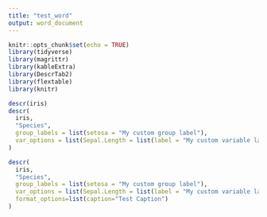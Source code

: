 ```yaml
---
title: "test_word"
output: word_document
---
```



```r
knitr::opts_chunk$set(echo = TRUE)
library(tidyverse)
library(magrittr)
library(kableExtra)
library(DescrTab2)
library(flextable)
library(knitr)
```


```r

descr(iris) 
descr(
  iris,
  "Species",
  group_labels = list(setosa = "My custom group label"),
  var_options = list(Sepal.Length = list(label = "My custom variable label"))
)

descr(
  iris,
  "Species",
  group_labels = list(setosa = "My custom group label"),
  var_options = list(Sepal.Length = list(label = "My custom variable label")),
  format_options=list(caption="Test Caption")
)

```


